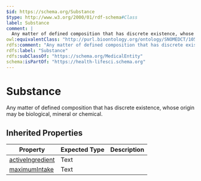 ```yaml
---
$id: https://schema.org/Substance
$type: http://www.w3.org/2000/01/rdf-schema#Class
label: Substance
comment: |
  Any matter of defined composition that has discrete existence, whose origin may be biological, mineral or chemical.
owl:equivalentClass: "http://purl.bioontology.org/ontology/SNOMEDCT/105590001"
rdfs:comment: "Any matter of defined composition that has discrete existence, whose origin may be biological, mineral or chemical."
rdfs:label: "Substance"
rdfs:subClassOf: "https://schema.org/MedicalEntity"
schema:isPartOf: "https://health-lifesci.schema.org"
---
```


# Substance

Any matter of defined composition that has discrete existence, whose origin may be biological, mineral or chemical.

## Inherited Properties

| Property | Expected Type | Description |
| --- | --- | --- |
| [activeIngredient](https://schema.org/activeIngredient) | Text |  |
| [maximumIntake](https://schema.org/maximumIntake) | Text |  |

